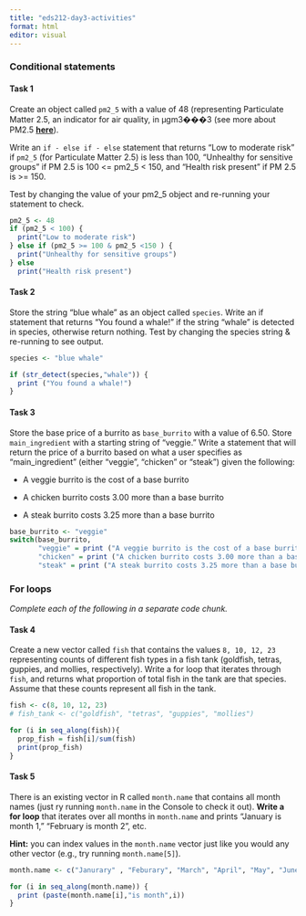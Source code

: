 ```yaml
---
title: "eds212-day3-activities"
format: html
editor: visual
---
```


### **Conditional statements**

#### **Task 1**

Create an object called `pm2_5` with a value of 48 (representing Particulate Matter 2.5, an indicator for air quality, in μgm3���3 (see more about PM2.5 [**here**](https://www3.epa.gov/region1/airquality/pm-aq-standards.html)).

Write an `if - else if - else` statement that returns "Low to moderate risk" if `pm2_5` (for Particulate Matter 2.5) is less than 100, "Unhealthy for sensitive groups" if PM 2.5 is 100 \<= pm2_5 \< 150, and "Health risk present" if PM 2.5 is \>= 150.

Test by changing the value of your pm2_5 object and re-running your statement to check.

```r
pm2_5 <- 48
if (pm2_5 < 100) {
  print("Low to moderate risk")
} else if (pm2_5 >= 100 & pm2_5 <150 ) {
  print("Unhealthy for sensitive groups")
} else 
  print("Health risk present")
```

#### **Task 2**

Store the string "blue whale" as an object called `species`. Write an if statement that returns "You found a whale!" if the string "whale" is detected in species, otherwise return nothing. Test by changing the species string & re-running to see output.

```r
species <- "blue whale"

if (str_detect(species,"whale")) {
  print ("You found a whale!")
}
```

#### **Task 3**

Store the base price of a burrito as `base_burrito` with a value of 6.50. Store `main_ingredient` with a starting string of "veggie." Write a statement that will return the price of a burrito based on what a user specifies as "main_ingredient" (either "veggie", "chicken" or "steak") given the following:

-   A veggie burrito is the cost of a base burrito

-   A chicken burrito costs 3.00 more than a base burrito

-   A steak burrito costs 3.25 more than a base burrito

```r
base_burrito <- "veggie"
switch(base_burrito,
       "veggie" = print ("A veggie burrito is the cost of a base burrito"),
       "chicken" = print ("A chicken burrito costs 3.00 more than a base burrito"),
       "steak" = print ("A steak burrito costs 3.25 more than a base burrito"))
```

### **For loops**

*Complete each of the following in a separate code chunk.*

#### **Task 4**

Create a new vector called `fish` that contains the values `8, 10, 12, 23` representing counts of different fish types in a fish tank (goldfish, tetras, guppies, and mollies, respectively). Write a for loop that iterates through `fish`, and returns what proportion of total fish in the tank are that species. Assume that these counts represent all fish in the tank.

```r
fish <- c(8, 10, 12, 23)
# fish_tank <- c("goldfish", "tetras", "guppies", "mollies")

for (i in seq_along(fish)){
  prop_fish = fish[i]/sum(fish)
  print(prop_fish)
}


```

#### **Task 5**

There is an existing vector in R called `month.name` that contains all month names (just ry running `month.name` in the Console to check it out). **Write a for loop** that iterates over all months in `month.name` and prints "January is month 1," "February is month 2", etc.

**Hint:** you can index values in the `month.name` vector just like you would any other vector (e.g., try running `month.name[5]`).

```r
month.name <- c("Janurary" , "Feburary", "March", "April", "May", "June", "July", "August")

for (i in seq_along(month.name)) {
  print (paste(month.name[i],"is month",i))
}
```

## 

